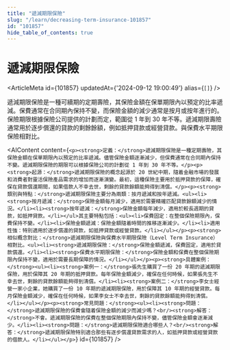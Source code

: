 ```yaml
---
title: "遞減期限保險"
slug: "/learn/decreasing-term-insurance-101857"
id: "101857"
hide_table_of_contents: true
---
```



# 遞減期限保險

<ArticleMeta id={101857} updatedAt={'2024-09-12 19:00:49'} alias={`[]`} />
<div className='border-solid border-b border-t-0 my-4 border-[var(--ifm-color-gray-300)]' />

遞減期限保險是一種可續期的定期壽險，其保險金額在保單期限內以預定的比率遞減。保費通常在合同期內保持不變，而保險金額的減少通常是按月或按年進行的。保險期限根據保險公司提供的計劃而定，範圍從 1 年到 30 年不等。遞減期限壽險通常用於逐步償還的貸款的剩餘餘額，例如抵押貸款或經營貸款。與保費水平期限保險相對比。

<AIContent content={`<p><strong>定義：</strong>遞減期限保險是一種定期壽險，其保險金額在保單期限內以預定的比率遞減。儘管保險金額逐漸減少，但保費通常在合同期內保持不變。遞減期限保險的期限可以根據保險公司的計劃從 1 年到 30 年不等。</p><p><strong>起源：</strong>遞減期限保險的概念起源於 20 世紀中期，隨着金融市場的發展和消費者對靈活保險產品需求的增加而逐漸演變。最初，這種保險主要用於抵押貸款的保障，確保在貸款償還期間，如果借款人不幸去世，剩餘的貸款餘額能夠得到清償。</p><p><strong>類別與特點：</strong>遞減期限保險主要分為兩類：按月遞減和按年遞減。<ul><li><strong>按月遞減：</strong>保險金額每月減少，適用於需要精確匹配貸款餘額減少的情況。</li><li><strong>按年遞減：</strong>保險金額每年減少，適用於較長週期的貸款，如抵押貸款。</li></ul>其主要特點包括：<ul><li>保費固定：在整個保險期限內，保費保持不變。</li><li>保險金額遞減：保險金額隨着時間的推移逐漸減少。</li><li>適用性強：特別適用於逐步償還的貸款，如抵押貸款或經營貸款。</li></ul></p><p><strong>相似概念對比：</strong>遞減期限保險與保費水平期限保險（Level Term Insurance）相對比。<ul><li><strong>遞減期限保險：</strong>保險金額遞減，保費固定，適用於貸款償還。</li><li><strong>保費水平期限保險：</strong>保險金額和保費在整個保險期限內保持不變，適用於需要長期保障的情況。</li></ul></p><p><strong>具體案例：</strong><ul><li><strong>案例一：</strong>張先生購買了一份 20 年期的遞減期限保險，用於保障其 20 年期的抵押貸款。每年保險金額減少，確保在任何時候，如果張先生不幸去世，剩餘的貸款餘額能夠得到清償。</li><li><strong>案例二：</strong>李女士經營一家小企業，她購買了一份 10 年期的遞減期限保險，用於保障其 10 年期的經營貸款。每月保險金額減少，確保在任何時候，如果李女士不幸去世，剩餘的貸款餘額能夠得到清償。</li></ul></p><p><strong>常見問題：</strong><ul><li><strong>問題：</strong>遞減期限保險的保費會隨着保險金額的減少而減少嗎？<br/><strong>解答：</strong>不會。遞減期限保險的保費在整個保險期限內保持不變，儘管保險金額會逐漸減少。</li><li><strong>問題：</strong>遞減期限保險適合哪些人？<br/><strong>解答：</strong>遞減期限保險特別適合那些有逐步償還貸款需求的人，如抵押貸款或經營貸款的借款人。</li></ul></p>`} id={101857} />
